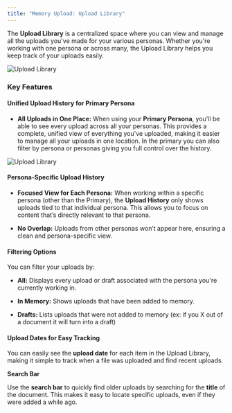 ```yaml
---
title: "Memory Upload: Upload Library"
---
```



The **Upload Library** is a centralized space where you can view and manage all the uploads you've made for your various personas. Whether you're working with one persona or across many, the Upload Library helps you keep track of your uploads easily.

<img
  className="block dark:hidden"
  src="/images/upload-library-1.png"
  alt="Upload Library"
/>

### **Key Features**

#### **Unified Upload History for Primary Persona**

* **All Uploads in One Place:** When using your **Primary Persona**, you'll be able to see every upload across all your personas. This provides a complete, unified view of everything you've uploaded, making it easier to manage all your uploads in one location. In the primary you can also filter by persona or personas giving you full control over the history.&#x20;

<img
  className="block dark:hidden"
  src="/images/upload-library-2.png"
  alt="Upload Library"
/>

#### **Persona-Specific Upload History**

* **Focused View for Each Persona:** When working within a specific persona (other than the Primary), the **Upload History** only shows uploads tied to that individual persona. This allows you to focus on content that’s directly relevant to that persona.

* **No Overlap:** Uploads from other personas won’t appear here, ensuring a clean and persona-specific view.

#### **Filtering Options**

You can filter your uploads by:

* **All:** Displays every upload or draft associated with the persona you're currently working in.

* **In Memory:** Shows uploads that have been added to memory.

* **Drafts:** Lists uploads that were not added to memory (ex: if you X out of a document it will turn into a draft)

#### **Upload Dates for Easy Tracking**

You can easily see the **upload date** for each item in the Upload Library, making it simple to track when a file was uploaded and find recent uploads.

**Search Bar**

Use the **search bar** to quickly find older uploads by searching for the **title** of the document. This makes it easy to locate specific uploads, even if they were added a while ago.
